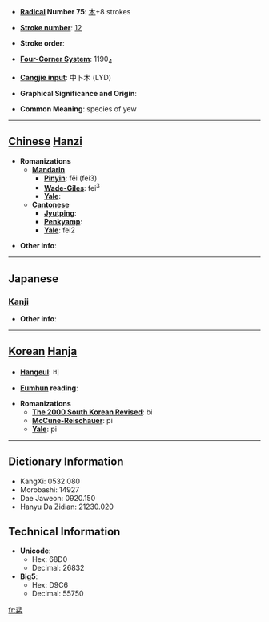 * '''[[Wiktionary:Chinese radical index| Radical]] Number 75''': [[Wiktionary:Chinese radical index 木|木]]+8 strokes

* '''[[Wiktionary:Chinese total strokes index|Stroke number]]''': [[Wiktionary:Chinese total strokes index 12|12]]

* '''Stroke order''': 

* '''[[Wiktionary:Chinese four corner index|Four-Corner System]]''': 1190<sub>4</sub>

* '''[[Wiktionary:Chinese Cangjie index|Cangjie input]]''': 中卜木 (LYD)

* '''Graphical Significance and Origin''': 

* '''Common Meaning''': species of yew

----

== [[Chinese]] [[Hanzi]] ==

* '''Romanizations'''
** '''[[Mandarin]]'''
*** '''[[Pinyin]]''': fěi (fei3)
*** '''[[Wade-Giles]]''': fei<sup>3</sup>
*** '''[[Yale]]''': 
** '''[[Cantonese]]'''
*** '''[[Jyutping]]''':
*** '''[[Penkyamp]]''': 
*** '''[[Yale]]''': fei2

* '''Other info''': 

----

==Japanese==
===[[Kanji]]===
{{kanji|on readings=[[ひ]] (hi), [[び]] (bi)|kun readings=[[ゆだめ]] (yudame)}}

* '''Other info''':  

----

== [[Korean]] [[Hanja]] ==

* '''[[Hangeul]]''': 비

* '''[[Eumhun]] reading''': 

* '''Romanizations'''
** '''[[The 2000 South Korean Revised Romanization|The 2000 South Korean Revised]]''': bi
** '''[[McCune-Reischauer]]''': pi
** '''[[Yale]]''': pi

----

== Dictionary Information ==

* KangXi: 0532.080
* Morobashi: 14927
* Dae Jaweon: 0920.150
* Hanyu Da Zidian: 21230.020

== Technical Information ==

* '''Unicode''':
** Hex: 68D0
** Decimal: 26832
* '''Big5''':
** Hex: D9C6
** Decimal: 55750

[[fr:棐]]